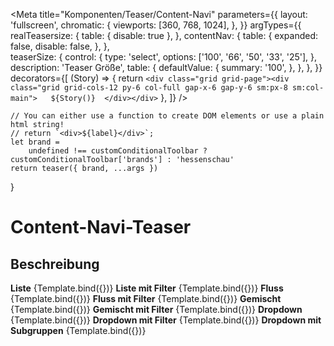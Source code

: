 



<Meta
    title="Komponenten/Teaser/Content-Navi"
    parameters={{
        layout: 'fullscreen',
        chromatic: {
            viewports: [360, 768, 1024],
        },
    }}
    argTypes={{
        realTeasersize: {
            table: {
                disable: true
            },
        },
        contentNav: {
            table: {
                expanded: false,
                disable: false,
            },
        },        
        teaserSize: {
            control: {
                type: 'select',
                options: ['100', '66', '50', '33', '25'],
            },
            description: 'Teaser Größe',
            table: {
                defaultValue: {
                    summary: '100',
                },
            },
        },
    }}
    decorators={[
        (Story) => {
            return `<div class="grid grid-page"><div class="grid grid-cols-12 py-6 col-full gap-x-6 gap-y-6 sm:px-8 sm:col-main">  
                ${Story()} 
                </div></div>`
        },
    ]}
/>

    // You can either use a function to create DOM elements or use a plain html string!
    // return `<div>${label}</div>`;
    let brand =
        undefined !== customConditionalToolbar ? customConditionalToolbar['brands'] : 'hessenschau'
    return teaser({ brand, ...args })
}

# Content-Navi-Teaser

## Beschreibung


<Preview withToolbar>    
    <b>Liste</b>
    <Story name="Liste" args={contentNavList}>
        {Template.bind({})}
    </Story>
    <b>Liste mit Filter</b>
    <Story name="Liste mit Filter" args={contentNavList_autosuggest}>
        {Template.bind({})}
    </Story>
    <b>Fluss</b>
    <Story name="Fluss" args={contentNavFlow}>
        {Template.bind({})}
    </Story>
    <b>Fluss mit Filter</b>
    <Story name="Fluss mit Filter" args={contentNavFlow_autosuggest}>
        {Template.bind({})}
    </Story>
    <b>Gemischt</b>
    <Story name="Gemischt" args={contentNavMixed}>
        {Template.bind({})}
    </Story>
    <b>Gemischt mit Filter</b>
    <Story name="Gemischt mit Filter" args={contentNavMixed_autosuggest}>
        {Template.bind({})}
    </Story>
    <b>Dropdown</b>
    <Story name="Dropdown" args={contentNavDropdown}>
        {Template.bind({})}
    </Story>
    <b>Dropdown mit Filter</b>
    <Story name="Dropdown mit Filter" args={contentNavDropdown_autosuggest}>
        {Template.bind({})}
    </Story>
    <b>Dropdown mit Subgruppen</b>
    <Story name="Dropdown mit Subgruppen" args={contentNavDropdown_subgroups}>
        {Template.bind({})}
    </Story>
</Preview>